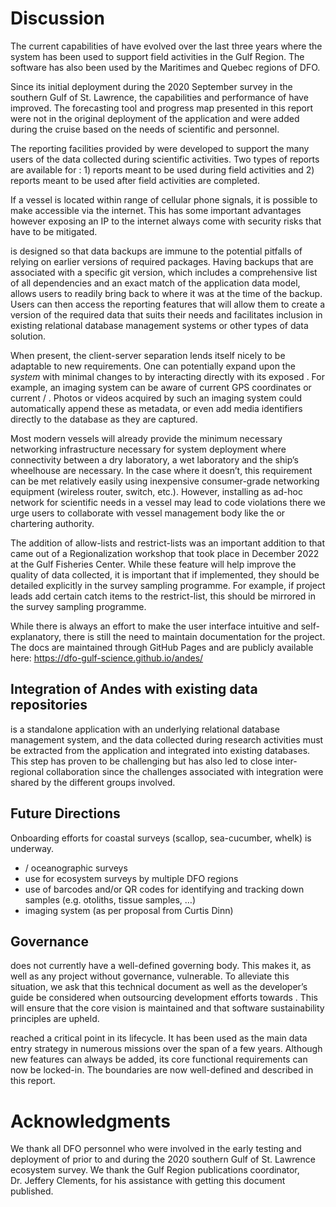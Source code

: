 # Discussion

The current capabilities of \gls{andes} have evolved over the last three years where the system has been used to support field activities in the Gulf Region. The software has also been used by the Maritimes and Quebec regions of DFO. 

Since its initial deployment during the 2020 September survey in the southern Gulf of St. Lawrence, the capabilities and performance of \gls{andes} have improved. The forecasting tool and progress map presented in this report were not in the original deployment of the application and were added during the cruise based on the needs of scientific and \gls{CCG} personnel.

The reporting facilities provided by \gls{andes} were developed to support the many users of the data collected during scientific activities. Two types of reports are available for \gls{andes}: 1) reports meant to be used during field activities and 2) reports meant to be used after field activities are completed. 

If a vessel is located within range of cellular phone signals, it is possible to make \gls{andes} accessible via the internet. This has some important advantages however exposing an IP to the internet always come with security risks that have to be mitigated.

\gls{andes} is designed so that data backups are immune to the potential pitfalls of relying on earlier versions of required packages. Having backups that are associated with a specific git version, which includes a comprehensive list of all dependencies and an exact match of the application data model, allows users to readily bring back \gls{andes} to where it was at the time of the backup. Users can then access the reporting features that will allow them to create a version of the required data that suits their needs and facilitates inclusion in existing relational database management systems or other types of data solution.

When present, the client-server separation lends itself nicely to be adaptable to new requirements. One can potentially expand upon the *system* with minimal changes to \gls{andes} by interacting directly with its exposed \gls{REST-API}. For example, an imaging system can be aware of current GPS coordinates or current \gls{Set} / \gls{Station}. Photos or videos acquired by such an imaging system could automatically append these as metadata, or even add media identifiers directly to the database as they are captured.

Most modern vessels will already provide the minimum necessary networking infrastructure necessary for system deployment where connectivity between a dry laboratory, a wet laboratory and the ship's wheelhouse are necessary. In the case where it doesn't, this requirement can be met relatively easily using inexpensive consumer-grade networking equipment (wireless router, switch, etc.). However, installing as ad-hoc network for scientific needs in a vessel may lead to code violations there we urge \gls{andes} users to collaborate with vessel management body like the \gls{CCG} or chartering authority.


The addition of allow-lists and restrict-lists was an important addition to \gls{andes} that came out of a Regionalization workshop that took place in December 2022 at the Gulf Fisheries Center. While these feature will help improve the quality of data collected, it is important that if implemented, they should be detailed explicitly in the survey sampling programme. For example, if project leads add certain catch items to the restrict-list, this should be mirrored in the survey sampling programme.


While there is always an effort to make the user interface intuitive and self-explanatory, there is still the need to maintain documentation for the project. The \gls{andes} docs are maintained through GitHub Pages and are publicly available here: [https://dfo-gulf-science.github.io/andes/](https://dfo-gulf-science.github.io/andes/)

## Integration of Andes with existing data repositories

\gls{andes} is a standalone application with an underlying relational database management system, and the data collected during research activities must be extracted from the application and integrated into existing databases. This step has proven to be challenging but has also led to close inter-regional collaboration since the challenges associated with integration were shared by the different groups involved.

## Future Directions

Onboarding efforts for coastal surveys (scallop, sea-cucumber, whelk) is underway. 

- \gls{azmp} / oceanographic surveys
- use for ecosystem surveys by multiple DFO regions
- use of barcodes and/or QR codes for identifying and tracking down samples (e.g. otoliths, tissue samples, ...)
- imaging system (as per proposal from Curtis Dinn)

## Governance

\gls{andes} does not currently have a well-defined governing body. This makes it, as well as any project without governance, vulnerable. To alleviate this situation, we ask that this technical document as well as the developer's guide be considered when outsourcing development efforts towards \gls{andes}. This will ensure that the core vision is maintained and that software sustainability principles are upheld.

<!-- it has boundaries -->
\gls{andes} reached a critical point in its lifecycle. It has been used as the main data entry strategy in numerous missions over the span of a few years. Although new features can always be added, its core functional requirements can now be locked-in.
The boundaries are now well-defined and described in this report.

# Acknowledgments
We thank all DFO personnel who were involved in the early testing and deployment of \gls{andes} prior to and during the 2020 southern Gulf of St. Lawrence ecosystem survey. We thank the Gulf Region publications coordinator, Dr. Jeffery Clements, for his assistance with getting this document published.

\clearpage
